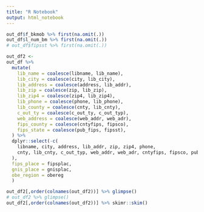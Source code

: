 ```yaml
---
title: "R Notebook"
output: html_notebook
---
```


```r
out_df$f_bkmob %>% first(na.omit(.))
out_df$l_num_bm %>% first(na.omit(.))
# out_df$fipsst %>% first(na.omit(.))
```

```r
out_df2 <- 
out_df %>% 
  mutate(
    lib_name = coalesce(libname, lib_name),
    lib_city = coalesce(city, lib_city),
    lib_address = coalesce(address, lib_addr),
    lib_zip = coalesce(zip, lib_zip),
    lib_zip4 = coalesce(zip4, lib_zip4),
    lib_phone = coalesce(phone, lib_phone),
    lib_county = coalesce(cnty, lib_cnty),
    c_out_ty = coalesce(c_out_ty, c_out_typ),
    web_address = coalesce(web_addr, web_adr),
    fips_county = coalesce(cntyfips, fipsco),
    fips_state = coalesce(pub_fips, fipsst),
  ) %>% 
  dplyr::select(-c(
    libname, city, address, lib_addr, zip, zip4, phone,
    cnty, lib_cnty, c_out_typ, web_addr, web_adr, cntyfips, fipsco, pub_fips, fipsst
  ),
  fips_place = fipsplac,
  gnis_place = gnisplac,
  obe_region = obereg
  )

```
```r
out_df2[,order(colnames(out_df2))] %>% glimpse()
# out_df2 %>% glimpse()
out_df2[,order(colnames(out_df2))] %>% skimr::skim()
```



